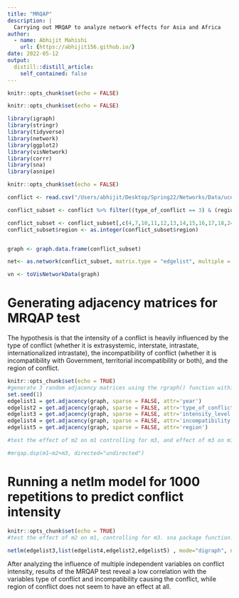 ```yaml
---
title: "MRQAP"
description: |
  Carrying out MRQAP to analyze network effects for Asia and Africa
author:
  - name: Abhijit Mahishi
    url: {https://abhijit156.github.io/}
date: 2022-05-12
output:
  distill::distill_article:
    self_contained: false
---
```


```r
knitr::opts_chunk$set(echo = FALSE)
```

```r
knitr::opts_chunk$set(echo = FALSE)

library(igraph)
library(stringr)
library(tidyverse)
library(network)
library(ggplot2)
library(visNetwork)
library(corrr)
library(sna)
library(asnipe)

```

```r
knitr::opts_chunk$set(echo = FALSE)

conflict <- read.csv("/Users/abhijit/Desktop/Spring22/Networks/Data/ucdp-dyadic-211.csv", header=TRUE)

conflict_subset <- conflict %>% filter((type_of_conflict == 3) & (region == 3 | region == 4 ))

conflict_subset <- conflict_subset[,c(4,7,10,11,12,13,14,15,16,17,18,24,1,2,3)]
conflict_subset$region <- as.integer(conflict_subset$region)


graph <- graph.data.frame(conflict_subset)

net<- as.network(conflict_subset, matrix.type = "edgelist", multiple = T)

vn <- toVisNetworkData(graph)

```

# Generating adjacency matrices for MRQAP test

The hypothesis is that the intensity of a conflict is heavily influenced by the type of conflict (whether it is extrasystemic, interstate, intrastate, internationalized intrastate), the incompatibility of conflict (whether it is incompatibility with Government, territorial incompatibility or both), and the region of conflict.

```r
knitr::opts_chunk$set(echo = TRUE)
#generate 3 random adjacency matrices using the rgraph() function within sna
set.seed(1)
edgelist1 = get.adjacency(graph, sparse = FALSE, attr='year')
edgelist2 = get.adjacency(graph, sparse = FALSE, attr='type_of_conflict')
edgelist3 = get.adjacency(graph, sparse = FALSE, attr='intensity_level')
edgelist4 = get.adjacency(graph, sparse = FALSE, attr='incompatibility')
edgelist5 = get.adjacency(graph, sparse = FALSE, attr='region')

#test the effect of m2 on m1 controlling for m3, and effect of m3 on m1, controlling for m2. asnipe package function.

#mrqap.dsp(m1~m2+m3, directed="undirected")
```

# Running a netlm model for 1000 repetitions to predict conflict intensity

```r
knitr::opts_chunk$set(echo = TRUE)
#test the effect of m2 on m1, controlling for m3. sna package function.

netlm(edgelist3,list(edgelist4,edgelist2,edgelist5) , mode="digraph", nullhyp="qap", test.statistic="t-value", reps = 1000)

```

After analyzing the influence of multiple independent variables on conflict intensity, results of the MRQAP test reveal a low correlation with the variables type of conflict and incompatibility causing the conflict, while region of conflict does not seem to have an effect at all.
